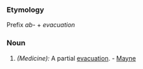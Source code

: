 ===Etymology===
Prefix ''ab-'' + ''evacuation''
===Noun===
#''(Medicine):'' A partial [[evacuation]]. - [[Mayne]]